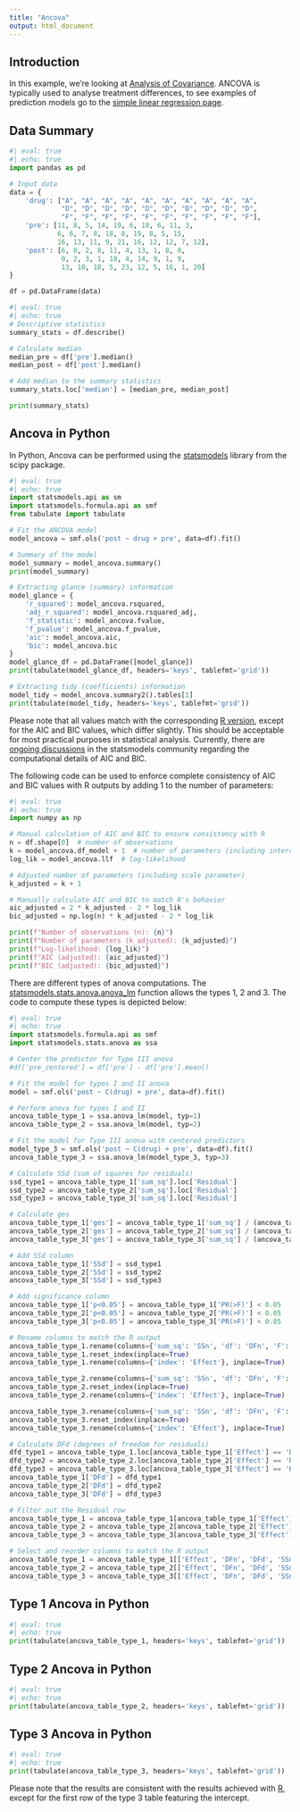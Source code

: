 ```yaml
---
title: "Ancova"
output: html_document
---
```


## Introduction

In this example, we're looking at [Analysis of Covariance](https://documentation.sas.com/doc/en/pgmsascdc/9.4_3.4/statug/statug_glm_examples04.htm). ANCOVA is typically used to analyse treatment differences, to see examples of prediction models go to the [simple linear regression page](linear_regression.qmd).

## Data Summary

```python
#| eval: true
#| echo: true
import pandas as pd

# Input data
data = {
    'drug': ["A", "A", "A", "A", "A", "A", "A", "A", "A", "A",
             "D", "D", "D", "D", "D", "D", "D", "D", "D", "D",
             "F", "F", "F", "F", "F", "F", "F", "F", "F", "F"],
    'pre': [11, 8, 5, 14, 19, 6, 10, 6, 11, 3,
            6, 6, 7, 8, 18, 8, 19, 8, 5, 15,
            16, 13, 11, 9, 21, 16, 12, 12, 7, 12],
    'post': [6, 0, 2, 8, 11, 4, 13, 1, 8, 0,
             0, 2, 3, 1, 18, 4, 14, 9, 1, 9,
             13, 10, 18, 5, 23, 12, 5, 16, 1, 20]
}

df = pd.DataFrame(data)
```

```python
#| eval: true
#| echo: true
# Descriptive statistics
summary_stats = df.describe()

# Calculate median
median_pre = df['pre'].median()
median_post = df['post'].median()

# Add median to the summary statistics
summary_stats.loc['median'] = [median_pre, median_post]

print(summary_stats)
```

## Ancova in Python

In Python, Ancova can be performed using the [statsmodels](https://www.statsmodels.org/stable/index.html) library from the scipy package.

```python
#| eval: true
#| echo: true
import statsmodels.api as sm
import statsmodels.formula.api as smf
from tabulate import tabulate

# Fit the ANCOVA model
model_ancova = smf.ols('post ~ drug + pre', data=df).fit()

# Summary of the model
model_summary = model_ancova.summary()
print(model_summary)

# Extracting glance (summary) information
model_glance = {
    'r_squared': model_ancova.rsquared,
    'adj_r_squared': model_ancova.rsquared_adj,
    'f_statistic': model_ancova.fvalue,
    'f_pvalue': model_ancova.f_pvalue,
    'aic': model_ancova.aic,
    'bic': model_ancova.bic
}
model_glance_df = pd.DataFrame([model_glance])
print(tabulate(model_glance_df, headers='keys', tablefmt='grid'))

# Extracting tidy (coefficients) information
model_tidy = model_ancova.summary2().tables[1]
print(tabulate(model_tidy, headers='keys', tablefmt='grid'))
```

Please note that all values match with the corresponding [R version](https://psiaims.github.io/CAMIS/R/ancova.html), except for the AIC and BIC values, which differ slightly. This should be acceptable for most practical purposes in statistical analysis. Currently, there are [ongoing discussions](https://github.com/statsmodels/statsmodels/issues/1802) in the statsmodels community regarding the computational details of AIC and BIC.

The following code can be used to enforce complete consistency of AIC and BIC values with R outputs by adding 1 to the number of parameters:

```python
#| eval: true
#| echo: true
import numpy as np

# Manual calculation of AIC and BIC to ensure consistency with R
n = df.shape[0]  # number of observations
k = model_ancova.df_model + 1  # number of parameters (including intercept)
log_lik = model_ancova.llf  # log-likelihood

# Adjusted number of parameters (including scale parameter)
k_adjusted = k + 1

# Manually calculate AIC and BIC to match R's behavior
aic_adjusted = 2 * k_adjusted - 2 * log_lik
bic_adjusted = np.log(n) * k_adjusted - 2 * log_lik

print(f"Number of observations (n): {n}")
print(f"Number of parameters (k_adjusted): {k_adjusted}")
print(f"Log-likelihood: {log_lik}")
print(f"AIC (adjusted): {aic_adjusted}")
print(f"BIC (adjusted): {bic_adjusted}")
```

There are different types of anova computations. The [statsmodels.stats.anova.anova_lm](https://www.statsmodels.org/stable/generated/statsmodels.stats.anova.anova_lm.html) function allows the types 1, 2 and 3. The code to compute these types is depicted below:

```python
#| eval: true
#| echo: true
import statsmodels.formula.api as smf
import statsmodels.stats.anova as ssa

# Center the predictor for Type III anova
#df['pre_centered'] = df['pre'] - df['pre'].mean()

# Fit the model for types I and II anova
model = smf.ols('post ~ C(drug) + pre', data=df).fit()

# Perform anova for types I and II
ancova_table_type_1 = ssa.anova_lm(model, typ=1)
ancova_table_type_2 = ssa.anova_lm(model, typ=2)

# Fit the model for Type III anova with centered predictors
model_type_3 = smf.ols('post ~ C(drug) + pre', data=df).fit()
ancova_table_type_3 = ssa.anova_lm(model_type_3, typ=3)

# Calculate SSd (sum of squares for residuals)
ssd_type1 = ancova_table_type_1['sum_sq'].loc['Residual']
ssd_type2 = ancova_table_type_2['sum_sq'].loc['Residual']
ssd_type3 = ancova_table_type_3['sum_sq'].loc['Residual']

# Calculate ges
ancova_table_type_1['ges'] = ancova_table_type_1['sum_sq'] / (ancova_table_type_1['sum_sq'] + ssd_type1)
ancova_table_type_2['ges'] = ancova_table_type_2['sum_sq'] / (ancova_table_type_2['sum_sq'] + ssd_type2)
ancova_table_type_3['ges'] = ancova_table_type_3['sum_sq'] / (ancova_table_type_3['sum_sq'] + ssd_type3)

# Add SSd column
ancova_table_type_1['SSd'] = ssd_type1
ancova_table_type_2['SSd'] = ssd_type2
ancova_table_type_3['SSd'] = ssd_type3

# Add significance column
ancova_table_type_1['p<0.05'] = ancova_table_type_1['PR(>F)'] < 0.05
ancova_table_type_2['p<0.05'] = ancova_table_type_2['PR(>F)'] < 0.05
ancova_table_type_3['p<0.05'] = ancova_table_type_3['PR(>F)'] < 0.05

# Rename columns to match the R output
ancova_table_type_1.rename(columns={'sum_sq': 'SSn', 'df': 'DFn', 'F': 'F', 'PR(>F)': 'p'}, inplace=True)
ancova_table_type_1.reset_index(inplace=True)
ancova_table_type_1.rename(columns={'index': 'Effect'}, inplace=True)

ancova_table_type_2.rename(columns={'sum_sq': 'SSn', 'df': 'DFn', 'F': 'F', 'PR(>F)': 'p'}, inplace=True)
ancova_table_type_2.reset_index(inplace=True)
ancova_table_type_2.rename(columns={'index': 'Effect'}, inplace=True)

ancova_table_type_3.rename(columns={'sum_sq': 'SSn', 'df': 'DFn', 'F': 'F', 'PR(>F)': 'p'}, inplace=True)
ancova_table_type_3.reset_index(inplace=True)
ancova_table_type_3.rename(columns={'index': 'Effect'}, inplace=True)

# Calculate DFd (degrees of freedom for residuals)
dfd_type1 = ancova_table_type_1.loc[ancova_table_type_1['Effect'] == 'Residual', 'DFn'].values[0]
dfd_type2 = ancova_table_type_2.loc[ancova_table_type_2['Effect'] == 'Residual', 'DFn'].values[0]
dfd_type3 = ancova_table_type_3.loc[ancova_table_type_3['Effect'] == 'Residual', 'DFn'].values[0]
ancova_table_type_1['DFd'] = dfd_type1
ancova_table_type_2['DFd'] = dfd_type2
ancova_table_type_3['DFd'] = dfd_type3

# Filter out the Residual row
ancova_table_type_1 = ancova_table_type_1[ancova_table_type_1['Effect'] != 'Residual']
ancova_table_type_2 = ancova_table_type_2[ancova_table_type_2['Effect'] != 'Residual']
ancova_table_type_3 = ancova_table_type_3[ancova_table_type_3['Effect'] != 'Residual']

# Select and reorder columns to match the R output
ancova_table_type_1 = ancova_table_type_1[['Effect', 'DFn', 'DFd', 'SSn', 'SSd', 'F', 'p', 'p<0.05', 'ges']]
ancova_table_type_2 = ancova_table_type_2[['Effect', 'DFn', 'DFd', 'SSn', 'SSd', 'F', 'p', 'p<0.05', 'ges']]
ancova_table_type_3 = ancova_table_type_3[['Effect', 'DFn', 'DFd', 'SSn', 'SSd', 'F', 'p', 'p<0.05', 'ges']]
```

## Type 1 Ancova in Python

```python
#| eval: true
#| echo: true
print(tabulate(ancova_table_type_1, headers='keys', tablefmt='grid'))
```

## Type 2 Ancova in Python

```python
#| eval: true
#| echo: true
print(tabulate(ancova_table_type_2, headers='keys', tablefmt='grid'))
```

## Type 3 Ancova in Python

```python
#| eval: true
#| echo: true
print(tabulate(ancova_table_type_3, headers='keys', tablefmt='grid'))
```

Please note that the results are consistent with the results achieved with [R](https://psiaims.github.io/CAMIS/R/ancova.html), except for the first row of the type 3 table featuring the intercept.
